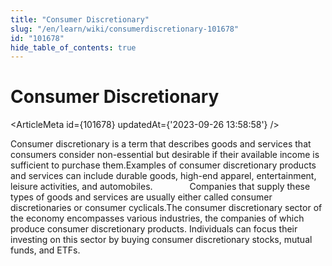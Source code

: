 ```yaml
---
title: "Consumer Discretionary"
slug: "/en/learn/wiki/consumerdiscretionary-101678"
id: "101678"
hide_table_of_contents: true
---
```



# Consumer Discretionary

<ArticleMeta id={101678} updatedAt={'2023-09-26 13:58:58'} />
<div className='border-solid border-b border-t-0 my-4 border-[var(--ifm-color-gray-300)]' />

Consumer discretionary is a term that describes goods and services that consumers consider non-essential but desirable if their available income is sufficient to purchase them.Examples of consumer discretionary products and services can include durable goods, high-end apparel, entertainment, leisure activities, and automobiles.               Companies that supply these types of goods and services are usually either called consumer discretionaries or consumer cyclicals.The consumer discretionary sector of the economy encompasses various industries, the companies of which produce consumer discretionary products. Individuals can focus their investing on this sector by buying consumer discretionary stocks, mutual funds, and ETFs.
